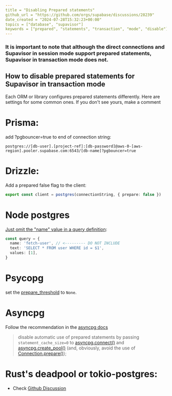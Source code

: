 ```yaml
---
title = "Disabling Prepared statements"
github_url = "https://github.com/orgs/supabase/discussions/28239"
date_created = "2024-07-28T15:32:23+00:00"
topics = ["database", "supavisor"]
keywords = ["prepared", "statements", "transaction", "mode", "disable"]
---
```


### It is important to note that although the direct connections and Supavisor in session mode support prepared statements, Supavisor in transaction mode does not.

## How to disable prepared statements for Supavisor in transaction mode

Each ORM or library configures prepared statements differently. Here are settings for some common ones. If you don't see yours, make a comment

# Prisma:

add ?pgbouncer=true to end of connection string:

```
postgres://[db-user].[project-ref]:[db-password]@aws-0-[aws-region].pooler.supabase.com:6543/[db-name]?pgbouncer=true
```

# Drizzle:

Add a prepared false flag to the client:

```ts
export const client = postgres(connectionString, { prepare: false })
```

# Node postgres

[Just omit the "name" value in a query definition](https://node-postgres.com/features/queries#prepared-statements):

```ts
const query = {
  name: 'fetch-user', // <--------- DO NOT INCLUDE
  text: 'SELECT * FROM user WHERE id = $1',
  values: [1],
}
```

# Psycopg

set the [prepare_threshold](https://www.psycopg.org/psycopg3/docs/api/connections.html#psycopg.Connection.prepare_threshold) to `None`.

# Asyncpg

Follow the recommendation in the [asyncpg docs](https://magicstack.github.io/asyncpg/current/faq.html#why-am-i-getting-prepared-statement-errors)

> disable automatic use of prepared statements by passing `statement_cache_size=0` to [asyncpg.connect()](https://magicstack.github.io/asyncpg/current/api/index.html#asyncpg.connection.connect) and [asyncpg.create_pool()](https://magicstack.github.io/asyncpg/current/api/index.html#asyncpg.pool.create_pool) (and, obviously, avoid the use of [Connection.prepare()](https://magicstack.github.io/asyncpg/current/api/index.html#asyncpg.connection.Connection.prepare));

# Rust's deadpool or tokio-postgres:

- Check [Github Discussion](https://github.com/bikeshedder/deadpool/issues/340#event-13642472475)
